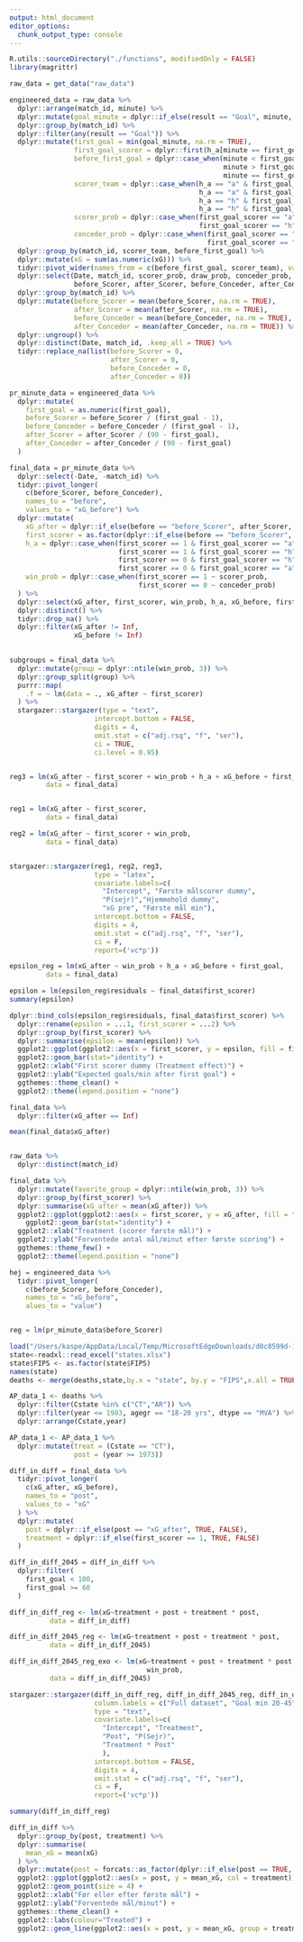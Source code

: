 ```yaml
---
output: html_document
editor_options: 
  chunk_output_type: console
---
```

```r
R.utils::sourceDirectory("./functions", modifiedOnly = FALSE)
library(magrittr)

raw_data = get_data("raw_data")
```

```r
engineered_data = raw_data %>% 
  dplyr::arrange(match_id, minute) %>% 
  dplyr::mutate(goal_minute = dplyr::if_else(result == "Goal", minute, NA)) %>% 
  dplyr::group_by(match_id) %>% 
  dplyr::filter(any(result == "Goal")) %>% 
  dplyr::mutate(first_goal = min(goal_minute, na.rm = TRUE),
                first_goal_scorer = dplyr::first(h_a[minute == first_goal & result == "Goal"]),
                before_first_goal = dplyr::case_when(minute < first_goal ~ "before",
                                                     minute > first_goal ~ "after",
                                                     minute == first_goal ~ "goal"),
                scorer_team = dplyr::case_when(h_a == "a" & first_goal_scorer == "a" ~ "Scorer",
                                               h_a == "a" & first_goal_scorer == "h" ~ "Conceder",
                                               h_a == "h" & first_goal_scorer == "h" ~ "Scorer",
                                               h_a == "h" & first_goal_scorer == "a" ~ "Conceder"),
                scorer_prob = dplyr::case_when(first_goal_scorer == "a" ~ away_prob,
                                               first_goal_scorer == "h" ~ home_prob),
                conceder_prob = dplyr::case_when(first_goal_scorer == "a" ~ home_prob,
                                                 first_goal_scorer == "h" ~ away_prob)) %>% 
  dplyr::group_by(match_id, scorer_team, before_first_goal) %>% 
  dplyr::mutate(xG = sum(as.numeric(xG))) %>% 
  tidyr::pivot_wider(names_from = c(before_first_goal, scorer_team), values_from = xG) %>% 
  dplyr::select(Date, match_id, scorer_prob, draw_prob, conceder_prob, first_goal, first_goal_scorer,
                before_Scorer, after_Scorer, before_Conceder, after_Conceder) %>% 
  dplyr::group_by(match_id) %>% 
  dplyr::mutate(before_Scorer = mean(before_Scorer, na.rm = TRUE),
                after_Scorer = mean(after_Scorer, na.rm = TRUE),
                before_Conceder = mean(before_Conceder, na.rm = TRUE),
                after_Conceder = mean(after_Conceder, na.rm = TRUE)) %>% 
  dplyr::ungroup() %>% 
  dplyr::distinct(Date, match_id, .keep_all = TRUE) %>% 
  tidyr::replace_na(list(before_Scorer = 0,
                         after_Scorer = 0,
                         before_Conceder = 0,
                         after_Conceder = 0))

```

```r
pr_minute_data = engineered_data %>% 
  dplyr::mutate(
    first_goal = as.numeric(first_goal),
    before_Scorer = before_Scorer / (first_goal - 1),
    before_Conceder = before_Conceder / (first_goal - 1),
    after_Scorer = after_Scorer / (90 - first_goal),
    after_Conceder = after_Conceder / (90 - first_goal)
  )

final_data = pr_minute_data %>% 
  dplyr::select(-Date, -match_id) %>% 
  tidyr::pivot_longer(
    c(before_Scorer, before_Conceder),
    names_to = "before",
    values_to = "xG_before") %>% 
  dplyr::mutate(
    xG_after = dplyr::if_else(before == "before_Scorer", after_Scorer, after_Conceder),
    first_scorer = as.factor(dplyr::if_else(before == "before_Scorer", 1, 0)),
    h_a = dplyr::case_when(first_scorer == 1 & first_goal_scorer == "a" ~ "a",
                           first_scorer == 1 & first_goal_scorer == "h" ~ "h",
                           first_scorer == 0 & first_goal_scorer == "h" ~ "a",
                           first_scorer == 0 & first_goal_scorer == "a" ~ "h"),
    win_prob = dplyr::case_when(first_scorer == 1 ~ scorer_prob,
                                first_scorer == 0 ~ conceder_prob)
  ) %>% 
  dplyr::select(xG_after, first_scorer, win_prob, h_a, xG_before, first_goal) %>% 
  dplyr::distinct() %>% 
  tidyr::drop_na() %>% 
  dplyr::filter(xG_after != Inf,
                xG_before != Inf)
  

subgroups = final_data %>% 
  dplyr::mutate(group = dplyr::ntile(win_prob, 3)) %>% 
  dplyr::group_split(group) %>% 
  purrr::map(
    .f = ~ lm(data = ., xG_after ~ first_scorer)
  ) %>% 
  stargazer::stargazer(type = "text",
                     intercept.bottom = FALSE,
                     digits = 4,
                     omit.stat = c("adj.rsq", "f", "ser"),
                     ci = TRUE,
                     ci.level = 0.95)


reg3 = lm(xG_after ~ first_scorer + win_prob + h_a + xG_before + first_goal,
         data = final_data)


reg1 = lm(xG_after ~ first_scorer,
         data = final_data)

reg2 = lm(xG_after ~ first_scorer + win_prob,
         data = final_data)


stargazer::stargazer(reg1, reg2, reg3, 
                     type = "latex",
                     covariate.labels=c(
                       "Intercept", "Første målscorer dummy",
                       "P(sejr)","Hjemmehold dummy",
                       "xG pre", "Første mål min"),
                     intercept.bottom = FALSE,
                     digits = 4,
                     omit.stat = c("adj.rsq", "f", "ser"),
                     ci = F,
                     report=('vc*p'))

epsilon_reg = lm(xG_after ~ win_prob + h_a + xG_before + first_goal,
         data = final_data)

epsilon = lm(epsilon_reg$residuals ~ final_data$first_scorer)
summary(epsilon)

dplyr::bind_cols(epsilon_reg$residuals, final_data$first_scorer) %>% 
  dplyr::rename(epsilon = ...1, first_scorer = ...2) %>% 
  dplyr::group_by(first_scorer) %>% 
  dplyr::summarise(epsilon = mean(epsilon)) %>% 
  ggplot2::ggplot(ggplot2::aes(x = first_scorer, y = epsilon, fill = first_scorer)) + 
  ggplot2::geom_bar(stat="identity") +
  ggplot2::xlab("First scorer dummy (Treatment effect)") + 
  ggplot2::ylab("Expected goals/min after first goal") + 
  ggthemes::theme_clean() + 
  ggplot2::theme(legend.position = "none")

final_data %>% 
  dplyr::filter(xG_after == Inf)

mean(final_data$xG_after)


raw_data %>% 
  dplyr::distinct(match_id)

final_data %>% 
  dplyr::mutate(favorite_group = dplyr::ntile(win_prob, 3)) %>% 
  dplyr::group_by(first_scorer) %>% 
  dplyr::summarise(xG_after = mean(xG_after)) %>% 
  ggplot2::ggplot(ggplot2::aes(x = first_scorer, y = xG_after, fill = first_scorer)) + 
    ggplot2::geom_bar(stat="identity") +
  ggplot2::xlab("Treatment (scorer første mål)") + 
  ggplot2::ylab("Forventede antal mål/minut efter første scoring") + 
  ggthemes::theme_few() + 
  ggplot2::theme(legend.position = "none")

```


```r
hej = engineered_data %>% 
  tidyr::pivot_longer(
    c(before_Scorer, before_Conceder), 
    names_to = "xG_before",
    alues_to = "value")


reg = lm(pr_minute_data$before_Scorer)

load("/Users/kaspe/AppData/Local/Temp/MicrosoftEdgeDownloads/d0c8599d-19f4-4f2f-b809-39db02113167/deaths.Rdata")
state<-readxl::read_excel("states.xlsx")
state$FIPS <- as.factor(state$FIPS)
names(state)
deaths <- merge(deaths,state,by.x = "state", by.y = "FIPS",x.all = TRUE)

AP_data_1 <- deaths %>% 
  dplyr::filter(Cstate %in% c("CT","AR")) %>%
  dplyr::filter(year <= 1983, agegr == "18-20 yrs", dtype == "MVA") %>%
  dplyr::arrange(Cstate,year)

AP_data_1 <- AP_data_1 %>%
  dplyr::mutate(treat = (Cstate == "CT"),
                post = (year >= 1973))

diff_in_diff = final_data %>% 
  tidyr::pivot_longer(
    c(xG_after, xG_before),
    names_to = "post",
    values_to = "xG"
  ) %>% 
  dplyr::mutate(
    post = dplyr::if_else(post == "xG_after", TRUE, FALSE),
    treatment = dplyr::if_else(first_scorer == 1, TRUE, FALSE)
  )

diff_in_diff_2045 = diff_in_diff %>% 
  dplyr::filter(
    first_goal < 100,
    first_goal >= 60
  )

diff_in_diff_reg <- lm(xG~treatment + post + treatment * post, 
          data = diff_in_diff)

diff_in_diff_2045_reg <- lm(xG~treatment + post + treatment * post, 
          data = diff_in_diff_2045)

diff_in_diff_2045_reg_exo <- lm(xG~treatment + post + treatment * post +
                                  win_prob, 
          data = diff_in_diff_2045)

stargazer::stargazer(diff_in_diff_reg, diff_in_diff_2045_reg, diff_in_diff_2045_reg_exo, 
                     column.labels = c("Full dataset", "Goal min 20-45", "Goal min 20-45"),
                     type = "text",
                     covariate.labels=c(
                       "Intercept", "Treatment",
                       "Post", "P(Sejr)",
                       "Treatment * Post"
                       ),
                     intercept.bottom = FALSE,
                     digits = 4,
                     omit.stat = c("adj.rsq", "f", "ser"),
                     ci = F,
                     report=('vc*p'))

summary(diff_in_diff_reg)

diff_in_diff %>% 
  dplyr::group_by(post, treatment) %>% 
  dplyr::summarise(
    mean_xG = mean(xG)
  ) %>% 
  dplyr::mutate(post = forcats::as_factor(dplyr::if_else(post == TRUE, "Efter", "Før"))) %>% 
  ggplot2::ggplot(ggplot2::aes(x = post, y = mean_xG, col = treatment)) + 
  ggplot2::geom_point(size = 4) +
  ggplot2::xlab("Før eller efter første mål") + 
  ggplot2::ylab("Forventede mål/minut") + 
  ggthemes::theme_clean() + 
  ggplot2::labs(colour="Treated") + 
  ggplot2::geom_line(ggplot2::aes(x = post, y = mean_xG, group = treatment), size = 1.25)

```


